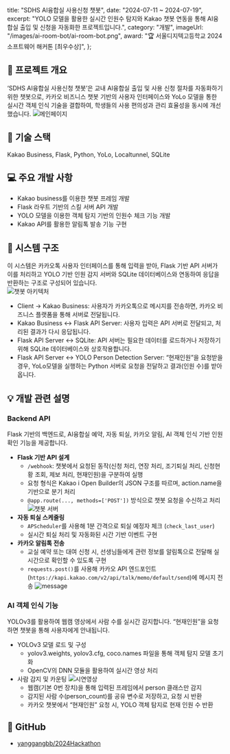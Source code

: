   title: "SDHS AI융합실 사용신청 챗봇",
  date: "2024-07-11 ~ 2024-07-19",
  excerpt: "YOLO 모델을 활용한 실시간 인원수 탐지와 Kakao 챗봇 연동을 통해 AI융합실 출입 및 신청을 자동화한 프로젝트입니다.",
  category: "개발",
  imageUrl: "/images/ai-room-bot/ai-room-bot.png",
  award: "🏆 서울디지텍고등학교 2024 소프트웨어 해커톤 [최우수상]",
};

## 📖 프로젝트 개요  
‘SDHS AI융합실 사용신청 챗봇’은 교내 AI융합실 출입 및 사용 신청 절차를 자동화하기 위한 챗봇으로, 카카오 비즈니스 챗봇 기반의 사용자 인터페이스와 YoLo 모델을 통한 실시간 객체 인식 기술을 결합하여, 학생들의 사용 편의성과 관리 효율성을 동시에 개선했습니다.
![메인페이지](/images/ai-room-bot/ai-room-bot.png)

## 📝 기술 스택  
Kakao Business, Flask, Python, YoLo, Localtunnel, SQLite

## 💻 주요 개발 사항  
- Kakao business를 이용한 챗봇 프레임 개발
- Flask 라우트 기반의 스킬 서버 API 개발
- YOLO 모델을 이용한 객체 탐지 기반의 인원수 체크 기능 개발
- Kakao API를 활용한 알림톡 발송 기능 구현

## 🧩 시스템 구조
이 시스템은 카카오톡 사용자 인터페이스를 통해 입력을 받아, Flask 기반 API 서버가 이를 처리하고 YOLO 기반 인원 감지 서버와 SQLite 데이터베이스와 연동하여 응답을 반환하는 구조로 구성되어 있습니다.  
![챗봇 아키텍처](/images/ai-room-bot/ai-room-bot-architecture.png)
- Client → Kakao Business: 사용자가 카카오톡으로 메시지를 전송하면, 카카오 비즈니스 플랫폼을 통해 서버로 전달됩니다.   
- Kakao Business ↔ Flask API Server: 사용자 입력은 API 서버로 전달되고, 처리된 결과가 다시 응답됩니다.   
- Flask API Server ↔ SQLite: API 서버는 필요한 데이터를 로드하거나 저장하기 위해 SQLite 데이터베이스와 상호작용합니다.   
- Flask API Server ↔ YOLO Person Detection Server: “현재인원”을 요청받을 경우, YoLo모델을 실행하는 Python 서버로 요청을 전달하고 결과(인원 수)를 받아옵니다.

## 💡 개발 관련 설명  
### Backend API
Flask 기반의 백엔드로, AI융합실 예약, 자동 퇴실, 카카오 알림, AI 객체 인식 기반 인원 확인 기능을 제공합니다.
- **Flask 기반 API 설계**
  - `/webhook`: 챗봇에서 요청된 동작(신청 처리, 연장 처리, 조기퇴실 처리, 신청현황 조회, 제보 처리, 현재인원)을 구분하여 실행
  - 요청 형식은 Kakao i Open Builder의 JSON 구조를 따르며, action.name을 기반으로 분기 처리
  - `@app.route(..., methods=['POST'])` 방식으로 챗봇 요청을 수신하고 처리
    ![챗봇 서버](/images/ai-room-bot/video.gif)
- **자동 퇴실 스케줄링**
  - `APScheduler`를 사용해 1분 간격으로 퇴실 예정자 체크 (`check_last_user`)
  - 실시간 퇴실 처리 및 자동화된 시간 기반 이벤트 구현
- **카카오 알림톡 전송**
  - 교실 예약 또는 대여 신청 시, 선생님들에게 관련 정보를 알림톡으로 전달해 실시간으로 확인할 수 있도록 구현
  - `requests.post()`를 사용해 카카오 API 엔드포인트(`https://kapi.kakao.com/v2/api/talk/memo/default/send`)에 메시지 전송
    ![message](/images/ai-room-bot/message.png)

### AI 객체 인식 기능
YOLOv3를 활용하여 웹캠 영상에서 사람 수를 실시간 감지합니다. “현재인원”을 요청하면 챗봇을 통해 사용자에게 안내됩니다.
- YOLOv3 모델 로드 및 구성
  - yolov3.weights, yolov3.cfg, coco.names 파일을 통해 객체 탐지 모델 초기화
  - OpenCV의 DNN 모듈을 활용하여 실시간 영상 처리
- 사람 감지 및 카운팅
    ![시연영상](/images/ai-room-bot/ai-room-bot-video.gif)
  - 웹캠(기본 0번 장치)을 통해 입력된 프레임에서 person 클래스만 감지
  - 감지된 사람 수(person_count)를 공유 변수로 저장하고, 요청 시 반환
  - 카카오 챗봇에서 “현재인원” 요청 시, YOLO 객체 탐지로 현재 인원 수 반환

## 🔗 GitHub
- [yanggangbb/2024Hackathon](https://github.com/yanggangbb/2024Hackathon)